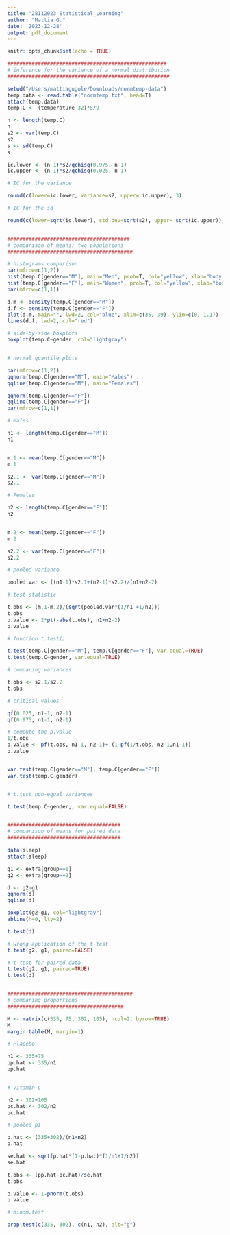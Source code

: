 ```yaml
---
title: "28112023_Statistical_Learning"
author: "Mattia G."
date: '2023-12-28'
output: pdf_document
---
```


```r
knitr::opts_chunk$set(echo = TRUE)
```


```r



####################################################
# inference for the variance of a normal distribution
#####################################################

setwd("/Users/mattiagugole/Downloads/normtemp-data")
temp.data <- read.table("normtemp.txt", head=T)
attach(temp.data)
temp.C <- (temperature-32)*5/9

n <- length(temp.C)
n
s2 <- var(temp.C)
s2
s <- sd(temp.C)
s

ic.lower <- (n-1)*s2/qchisq(0.975, n-1)
ic.upper <- (n-1)*s2/qchisq(0.025, n-1)

# IC for the variance

round(c(lower=ic.lower, variance=s2, upper= ic.upper), 3)

# IC for the sd

round(c(lower=sqrt(ic.lower), std.dev=sqrt(s2), upper= sqrt(ic.upper)), 3)


########################################
# comparison of means: two populations
#########################################

# histograms comparison
par(mfrow=c(1,2))
hist(temp.C[gender=="M"], main="Men", prob=T, col="yellow", xlab="body temperature")
hist(temp.C[gender=="F"], main="Women", prob=T, col="yellow", xlab="body temperature")
par(mfrow=c(1,1))

d.m <- density(temp.C[gender=="M"])
d.f <- density(temp.C[gender=="F"])
plot(d.m, main="", lwd=2, col="blue", xlim=c(35, 39), ylim=c(0, 1.1))
lines(d.f, lwd=2, col="red")

# side-by-side boxplots
boxplot(temp.C~gender, col="lightgray")


# normal quantile plots

par(mfrow=c(1,2))
qqnorm(temp.C[gender=="M"], main="Males")
qqline(temp.C[gender=="M"], main="Females")

qqnorm(temp.C[gender=="F"])
qqline(temp.C[gender=="F"])
par(mfrow=c(1,1))

# Males

n1 <- length(temp.C[gender=="M"])
n1


m.1 <- mean(temp.C[gender=="M"])
m.1

s2.1 <- var(temp.C[gender=="M"])
s2.1

# Females

n2 <- length(temp.C[gender=="F"])
n2


m.2 <- mean(temp.C[gender=="F"])
m.2

s2.2 <- var(temp.C[gender=="F"])
s2.2

# pooled variance

pooled.var <- ((n1-1)*s2.1+(n2-1)*s2.2)/(n1+n2-2)

# test statistic

t.obs <- (m.1-m.2)/(sqrt(pooled.var*(1/n1 +1/n2)))
t.obs
p.value <- 2*pt(-abs(t.obs), n1+n2-2)
p.value

# function t.test()

t.test(temp.C[gender=="M"], temp.C[gender=="F"], var.equal=TRUE)
t.test(temp.C~gender, var.equal=TRUE)

# comparing variances

t.obs <- s2.1/s2.2
t.obs

# critical values

qf(0.025, n1-1, n2-1)
qf(0.975, n1-1, n2-1)

# compute the p.value
1/t.obs
p.value <- pf(t.obs, n1-1, n2-1)+ (1-pf(1/t.obs, n2-1,n1-1))
p.value


var.test(temp.C[gender=="M"], temp.C[gender=="F"])
var.test(temp.C~gender)


# t.test non-equal variances

t.test(temp.C~gender,, var.equal=FALSE)


#####################################
# comparison of means for paired data
#####################################

data(sleep)
attach(sleep)

g1 <- extra[group==1]
g2 <- extra[group==2]

d <- g2-g1
qqnorm(d)
qqline(d)

boxplot(g2-g1, col="lightgray")
abline(h=0, lty=2)

t.test(d)

# wrong application of the t-test 
t.test(g2, g1, paired=FALSE)

# t-test for paired data 
t.test(g2, g1, paired=TRUE)
t.test(d)


#########################################
# comparing proportions
######################################

M <- matrix(c(335, 75, 302, 105), ncol=2, byrow=TRUE)
M
margin.table(M, margin=1)

# Placebo

n1 <- 335+75
pp.hat <- 335/n1
pp.hat


# Vitamin C

n2 <- 302+105
pc.hat <- 302/n2
pc.hat

# pooled pi

p.hat <- (335+302)/(n1+n2)
p.hat

se.hat <- sqrt(p.hat*(1-p.hat)*(1/n1+1/n2))
se.hat

t.obs <- (pp.hat-pc.hat)/se.hat
t.obs

p.value <- 1-pnorm(t.obs)
p.value

# binom.test

prop.test(c(335, 302), c(n1, n2), alt="g")

```

